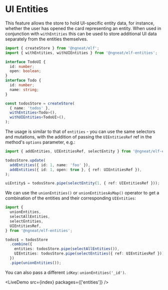# UI Entities


This feature allows the store to hold UI-specific entity data, for instance, whether the user has opened the card representing an entity.
When used in conjunction with `withEntities` this can be used to store additional UI data separately from the entities themselves.

```ts
import { createStore } from '@ngneat/elf';
import { withEntities, withUIEntities } from '@ngneat/elf-entities';

interface TodoUI {
  id: number;
  open: boolean;
}
interface Todo {
  id: number;
  name: string;
}

const todosStore = createStore(
  { name: 'todos' },
  withEntities<Todo>(),
  withUIEntities<TodoUI>(),
);
```

The usage is similar to that of `entities` - you can use the same selectors and mutations, with the addition of passing the
`UIEntitiesRef` ref in the method's `options` parameter, e.g.:

```ts
import { addEntities, UIEntitiesRef, selectEntity } from '@ngneat/elf-entities';

todosStore.update(
  addEntities({ id: 1, name: 'foo' }),
  addEntities({ id: 1, open: true }, { ref: UIEntitiesRef }),
);

uiEntity$ = todosStore.pipe(selectEntity(1, { ref: UIEntitiesRef }));
```

We can use the `unionEntities()` or `unionEntitiesAsMap()` operator to get a combination of the entities and their corresponding `UIEntities`:

```ts
import {
  unionEntities,
  selectAllEntities,
  selectEntities,
  UIEntitiesRef,
} from '@ngneat/elf-entities';

todos$ = todosStore
  .combine({
    entities: todosStore.pipe(selectAllEntities()),
    UIEntities: todosStore.pipe(selectEntities({ ref: UIEntitiesRef })),
  })
  .pipe(unionEntities());
```

You can also pass a different `idKey`: `unionEntities('_id')`.

<LiveDemo src={index} packages={['entities']} />

